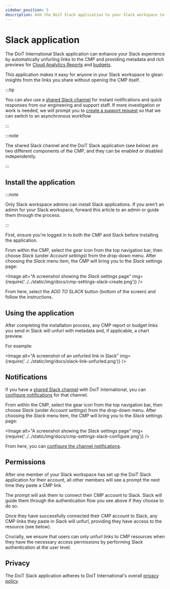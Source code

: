 ```yaml
---
sidebar_position: 5
description: Add the DoiT Slack application to your Slack workspace to unfurl links to the CMP with rich previews
---
```


# Slack application

The DoiT International Slack application can enhance your Slack experience by automatically unfurling links to the CMP and providing metadata and rich previews for [Cloud Analytics Reports](../cloud-analytics/create-cloud-report/index.mdx) and [budgets](../cloud-analytics/manage-budgets.mdx).

This application makes it easy for anyone in your Slack workspace to glean insights from the links you share without opening the CMP itself.

:::tip

You can also use a [shared Slack channel](../services/consulting-support/shared-slack-channel.mdx) for instant notifications and quick responses from our engineering and support staff. If more investigation or work is needed, we will prompt you to [create a support request](../services/consulting-support/index.mdx) so that we can switch to an asynchronous workflow

:::

:::note

The shared Slack channel and the DoiT Slack application (see below) are two different components of the CMP, and they can be enabled or disabled independently.

:::

## Install the application

:::note

Only Slack workspace admins can install Slack applications. If you aren't an admin for your Slack workspace, forward this article to an admin or guide them through the process.

:::

First, ensure you're logged in to both the CMP and Slack before installing the application.

From within the CMP, select the gear icon from the top navigation bar, then choose _Slack_ (under _Account settings_) from the drop-down menu. After choosing the _Slack_ menu item, the CMP will bring you to the _Slack_ settings page:


<Image
  alt="A screenshot showing the _Slack_ settings page"
  img={require('../../static/img/docs/cmp-settings-slack-create.png')}
/>

From here, select the _ADD TO SLACK_ button (bottom of the screen) and follow the instructions.

## Using the application

After completing the installation process, any CMP report or budget links you send in Slack will unfurl with metadata and, if applicable, a chart preview.

For example:

<Image
  alt="A screenshot of an unfurled link in Slack"
  img={require('../../static/img/docs/slack-link-unfurled.png')}
/>

## Notifications

If you have a [shared Slack channel](../services/consulting-support/shared-slack-channel.mdx) with DoiT International, you can [configure notifications](../services/consulting-support/shared-slack-channel.mdx#configure-your-shared-slack-channel) for that channel.

From within the CMP, select the gear icon from the top navigation bar, then choose _Slack_ (under _Account settings_) from the drop-down menu. After choosing the _Slack_ menu item, the CMP will bring you to the _Slack_ settings page:

<Image
  alt="A screenshot showing the _Slack_ settings page"
  img={require('../../static/img/docs/cmp-settings-slack-configure.png')}
/>

From here, you can [configure the channel notifications](../services/consulting-support/shared-slack-channel.mdx#configure-your-shared-slack-channel).

## Permissions

After one member of your Slack workspace has set up the DoiT Slack application for their account, all other members will see a prompt the next time they paste a CMP link.

The prompt will ask them to connect their CMP account to Slack. Slack will guide them through the authentication flow you see above if they choose to do so.

Once they have successfully connected their CMP account to Slack, any CMP links they paste in Slack will unfurl, providing they have access to the resource (see below).

Crucially, we ensure that users can only unfurl links to CMP resources when they have the necessary access permissions by performing Slack authentication at the user level.

## Privacy

The DoiT Slack application adheres to DoiT International's overall [privacy policy](https://www.doit-intl.com/privacy).
